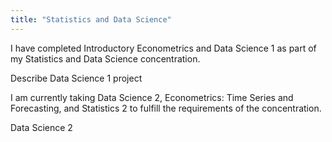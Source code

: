 ```yaml
---
title: "Statistics and Data Science"
---
```


I have completed Introductory Econometrics and Data Science 1 as part of my Statistics and Data Science concentration. 

Describe Data Science 1 project

I am currently taking Data Science 2, Econometrics: Time Series and Forecasting, and Statistics 2 to fulfill the requirements of the concentration. 

Data Science 2 
